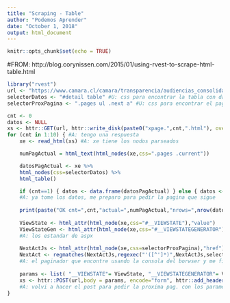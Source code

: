 ```yaml
---
title: "Scraping - Table"
author: "Podemos Aprender"
date: "October 1, 2018"
output: html_document
---
```


```r
knitr::opts_chunk$set(echo = TRUE)
```

#FROM: http://blog.corynissen.com/2015/01/using-rvest-to-scrape-html-table.html

```r
library("rvest")
url <- "https://www.camara.cl/camara/transparencia/audiencias_consolidado.aspx"
selectorDatos <- "#detail table" #U: css para encontrar la tabla con datos
selectorProxPagina <- ".pages ul .next a" #U: css para encontrar el paginador que averigue usando la consola del borwser y me fije como identificar

cnt <- 0
datos <- NULL
xs <- httr::GET(url, httr::write_disk(paste0("xpage.",cnt,".html"), overwrite = TRUE)) #A: la primera vez simplemente accedo
for (cnt in 1:10) { #A: tengo una respuesta
	xe <- read_html(xs) #A: xe tiene los nodos parseados

	numPagActual = html_text(html_nodes(xe,css=".pages .current"))

	datosPagActual <- xe %>%
  	html_nodes(css=selectorDatos) %>%
  	html_table()

	if (cnt==1) { datos <- data.frame(datosPagActual) } else { datos <- rbind(datos, data.frame(datosPagActual)) }
	#A: ya tome los datos, me preparo para pedir la pagina que sigue
	
	print(paste("OK cnt=",cnt,"actual=",numPagActual,"nrows=",nrow(datos)))
	
	ViewState <- html_attr(html_node(xe,css="#__VIEWSTATE"),"value")
	ViewStateGen <- html_attr(html_node(xe,css="#__VIEWSTATEGENERATOR"),"value")
	#A: los estandar de aspx
	
	NextActJs <- html_attr(html_node(xe,css=selectorProxPagina),"href")
	NextAct <- regmatches(NextActJs,regexec("'([^']*)",NextActJs,selectorProxPagina))[[1]][2]
	#A: el paginador que encontre usando la consola del borwser y me fije como identificar
	
	params <- list( "__VIEWSTATE"= ViewState, "__VIEWSTATEGENERATOR"= ViewStateGen, "__EVENTTARGET"= NextAct, "__EVENTARGUMENT"="")
	xs <- httr::POST(url,body = params, encode="form", httr::add_headers(Referer= url), httr::write_disk(paste0("xpage.",cnt,".html"), overwrite = TRUE))
	#A: volvi a hacer el post para pedir la proxima pag. con los parametros que averigue
}

```
